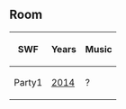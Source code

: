 {{CPW|Fog Forest}}

==Room==
<center>
{|class="wikitable" border="1"
!SWF!!Years!!Music
|-
|Party1||[[Media:RoomsParty1-March2014.swf|2014]]||?
|}
</center>

{{Places}}
